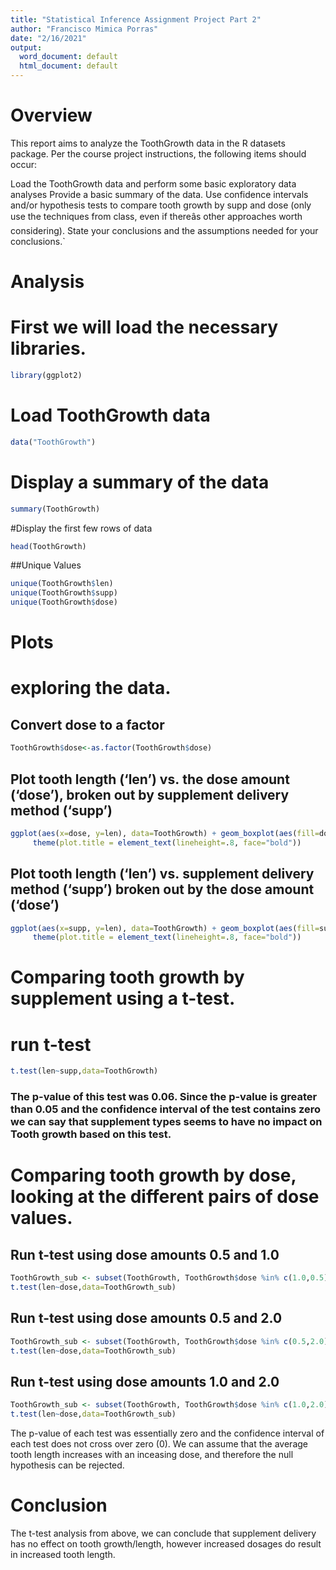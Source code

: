 ---
title: "Statistical Inference Assignment Project Part 2"
author: "Francisco Mimica Porras"
date: "2/16/2021"
output:
  word_document: default
  html_document: default
---


# Overview

This report aims to analyze the ToothGrowth data in the R datasets package. Per the course project instructions, the following items should occur:

Load the ToothGrowth data and perform some basic exploratory data analyses
Provide a basic summary of the data.
Use confidence intervals and/or hypothesis tests to compare tooth growth by supp and dose (only use the techniques from class, even if thereâs other approaches worth considering).
State your conclusions and the assumptions needed for your conclusions.`

# Analysis

# First we will load the necessary libraries.

```{r}
library(ggplot2)

```

# Load ToothGrowth data

```{r}
data("ToothGrowth")
```

# Display a summary of the data

```{r}
summary(ToothGrowth)
```
#Display the first few rows of data

```{r}
head(ToothGrowth)
```

##Unique Values
```{r}
unique(ToothGrowth$len)
unique(ToothGrowth$supp)
unique(ToothGrowth$dose)
```

# Plots

# exploring the data.
## Convert dose to a factor
```{r}
ToothGrowth$dose<-as.factor(ToothGrowth$dose)
```

## Plot tooth length ('len') vs. the dose amount ('dose'), broken out by supplement delivery method ('supp')

```{r}
ggplot(aes(x=dose, y=len), data=ToothGrowth) + geom_boxplot(aes(fill=dose)) + xlab("Dose Amount") + ylab("Tooth Length") + facet_grid(~ supp) + ggtitle("Tooth Length vs. Dose Amount \nby Delivery Method") + 
     theme(plot.title = element_text(lineheight=.8, face="bold"))
```

## Plot tooth length ('len') vs. supplement delivery method ('supp') broken out by the dose amount ('dose')

```{r}
ggplot(aes(x=supp, y=len), data=ToothGrowth) + geom_boxplot(aes(fill=supp)) + xlab("Supplement Delivery") + ylab("Tooth Length") + facet_grid(~ dose) + ggtitle("Tooth Length vs. Delivery Method \nby Dose Amount") + 
     theme(plot.title = element_text(lineheight=.8, face="bold"))
```

# Comparing tooth growth by supplement using a t-test.

# run t-test

```{r}
t.test(len~supp,data=ToothGrowth)
```

### The p-value of this test was 0.06. Since the p-value is greater than 0.05 and the confidence interval of the test contains zero we can say that supplement types seems to have no impact on Tooth growth based on this test.


# Comparing tooth growth by dose, looking at the different pairs of dose values.

## Run t-test using dose amounts 0.5 and 1.0
```{r}
ToothGrowth_sub <- subset(ToothGrowth, ToothGrowth$dose %in% c(1.0,0.5))
t.test(len~dose,data=ToothGrowth_sub)
```

## Run t-test using dose amounts 0.5 and 2.0

```{r}
ToothGrowth_sub <- subset(ToothGrowth, ToothGrowth$dose %in% c(0.5,2.0))
t.test(len~dose,data=ToothGrowth_sub)
```

## Run t-test using dose amounts 1.0 and 2.0

```{r}
ToothGrowth_sub <- subset(ToothGrowth, ToothGrowth$dose %in% c(1.0,2.0))
t.test(len~dose,data=ToothGrowth_sub)
```

The p-value of each test was essentially zero and the confidence interval of each test does not cross over zero (0). We can assume that the average tooth length increases with an inceasing dose, and therefore the null hypothesis can be rejected.

# Conclusion

The t-test analysis from above, we can conclude that supplement delivery has no effect on tooth growth/length, however increased dosages do result in increased tooth length.

























